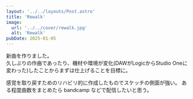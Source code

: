 ```yaml
---
layout: '../../layouts/Post.astro'
title: 'Rewalk'
image:
  url: '../../cover/rewalk.jpg'
  alt: 'Rewalk'
pubDate: 2025-01-05
---
```



<AudioPlayer mp3="/mp3/rewalk.mp3" cover="/cover/rewalk.jpg" title="Rewalk" client:only="react" />

新曲を作りました。  
久しぶりの作曲であったり、機材や環境が変化(DAWがLogicからStudio Oneに変わった)したことからまずは仕上げることを目標に。

感覚を取り戻すためのリハビリ的に作成したものでスケッチの側面が強い。
ある程度曲数をまとめたら bandcamp などで配信したいと思う。
